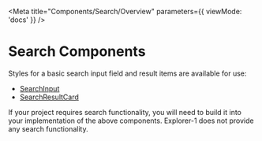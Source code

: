
<Meta title="Components/Search/Overview" parameters={{ viewMode: 'docs' }} />

# Search Components

Styles for a basic search input field and result items are available for use:

- [SearchInput](?path=/docs/components-search-searchinput--default)
- [SearchResultCard](?path=/docs/components-search-searchresultcard--standard-result)

If your project requires search functionality, you will need to build it into your implementation of the above components. Explorer-1 does not provide any search functionality.

